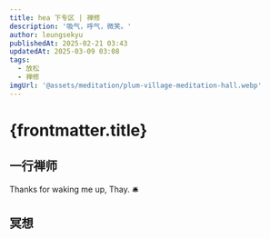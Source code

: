 ```yaml
---
title: hea 下专区 | 禅修
description: '吸气，呼气，微笑。'
author: leungsekyu
publishedAt: 2025-02-21 03:43
updatedAt: 2025-03-09 03:08
tags:
  - 放松
  - 禅修
imgUrl: '@assets/meditation/plum-village-meditation-hall.webp'
---
```



# {frontmatter.title}

## 一行禅师

Thanks for waking me up, Thay. 🛎️

<ImageWithCaption src={thayWalkingMeditation} alt="一行禅师带领僧团行禅" caption="2014 年 6 月，一行禅师带领僧团行禅" />

<ImageWithCaption src={thayCalligraphy} alt="一行禅师的书法" caption="peace in oneself<br>peace in the world" />

<YouTube url="https://www.youtube.com/embed/0-b5GOJ_q1A?si=nNgzIkxskZkXxVmr" />

<Link
  site="https://plumvillage.org/zh-hant/%e4%b8%80%e8%a1%8c%e7%a6%aa%e5%b8%ab"
  name="一行禪師 ｜ Plum Village"
  first={true}
></Link>

<Link site="https://plumvillage.org/zh-hant" name="Plum Village"></Link>

<Link site="https://www.youtube.com/@plumvillageonline" name="Plum Village" favicon="/icons/bookmarks/youtube.ico"></Link>

## 冥想

<Bilibili url="//player.bilibili.com/player.html?isOutside=true&aid=907941359&bvid=BV1NM4y1d7aC&cid=1080328735&p=1"></Bilibili>

